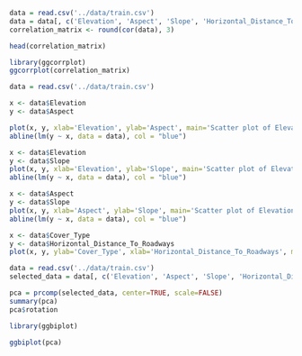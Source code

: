 ```r
data = read.csv('../data/train.csv')
data = data[, c('Elevation', 'Aspect', 'Slope', 'Horizontal_Distance_To_Hydrology', 'Vertical_Distance_To_Hydrology', 'Horizontal_Distance_To_Roadways', 'Hillshade_9am', 'Hillshade_Noon', 'Horizontal_Distance_To_Fire_Points')]
correlation_matrix <- round(cor(data), 3)

head(correlation_matrix)

```

```r
library(ggcorrplot)
ggcorrplot(correlation_matrix)

```

```r
data = read.csv('../data/train.csv')

x <- data$Elevation
y <- data$Aspect

plot(x, y, xlab='Elevation', ylab='Aspect', main='Scatter plot of Elevation and Aspect')
abline(lm(y ~ x, data = data), col = "blue")

x <- data$Elevation
y <- data$Slope
plot(x, y, xlab='Elevation', ylab='Slope', main='Scatter plot of Elevation and Slope')
abline(lm(y ~ x, data = data), col = "blue")

x <- data$Aspect
y <- data$Slope
plot(x, y, xlab='Aspect', ylab='Slope', main='Scatter plot of Elevation and Slope')
abline(lm(y ~ x, data = data), col = "blue")

x <- data$Cover_Type
y <- data$Horizontal_Distance_To_Roadways
plot(x, y, ylab='Cover_Type', xlab='Horizontal_Distance_To_Roadways', main='Scatter plot of CoverType and Horizontal_Distance_To_Roadways')
```

```r

data = read.csv('../data/train.csv')
selected_data = data[, c('Elevation', 'Aspect', 'Slope', 'Horizontal_Distance_To_Hydrology', 'Vertical_Distance_To_Hydrology', 'Horizontal_Distance_To_Roadways', 'Hillshade_9am', 'Hillshade_Noon', 'Hillshade_3pm', 'Horizontal_Distance_To_Fire_Points')]

pca = prcomp(selected_data, center=TRUE, scale=FALSE)
summary(pca)
pca$rotation

```

```r

library(ggbiplot)

ggbiplot(pca)

```
